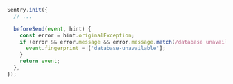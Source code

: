 ```javascript
Sentry.init({
  // ...

  beforeSend(event, hint) {
    const error = hint.originalException;
    if (error && error.message && error.message.match(/database unavailable/i)) {
      event.fingerprint = ['database-unavailable'];
    }
    return event;
  },
});
```
